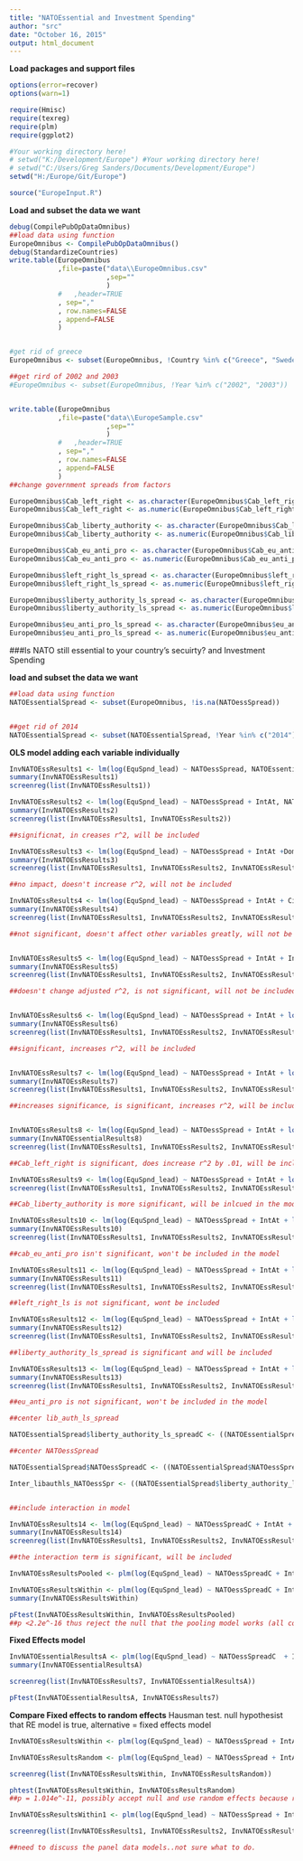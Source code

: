 ```yaml
---
title: "NATOEssential and Investment Spending"
author: "src"
date: "October 16, 2015"
output: html_document
---
```


**Load packages and support files**
```r
options(error=recover)
options(warn=1)

require(Hmisc)
require(texreg)
require(plm)
require(ggplot2)

#Your working directory here!
# setwd("K:/Development/Europe") #Your working directory here!
# setwd("C:/Users/Greg Sanders/Documents/Development/Europe")
setwd("H:/Europe/Git/Europe")

source("EuropeInput.R")

```


**Load and subset the data we want**
```r
debug(CompilePubOpDataOmnibus)
##load data using function
EuropeOmnibus <- CompilePubOpDataOmnibus()
debug(StandardizeCountries)
write.table(EuropeOmnibus
            ,file=paste("data\\EuropeOmnibus.csv"
                        ,sep=""
                        )
            #   ,header=TRUE
            , sep=","
            , row.names=FALSE
            , append=FALSE
            )


#get rid of greece
EuropeOmnibus <- subset(EuropeOmnibus, !Country %in% c("Greece", "Sweden","Russia","United States"))

##get rird of 2002 and 2003
#EuropeOmnibus <- subset(EuropeOmnibus, !Year %in% c("2002", "2003"))


write.table(EuropeOmnibus
            ,file=paste("data\\EuropeSample.csv"
                        ,sep=""
                        )
            #   ,header=TRUE
            , sep=","
            , row.names=FALSE
            , append=FALSE
            )
##change government spreads from factors

EuropeOmnibus$Cab_left_right <- as.character(EuropeOmnibus$Cab_left_right)
EuropeOmnibus$Cab_left_right <- as.numeric(EuropeOmnibus$Cab_left_right)

EuropeOmnibus$Cab_liberty_authority <- as.character(EuropeOmnibus$Cab_liberty_authority)
EuropeOmnibus$Cab_liberty_authority <- as.numeric(EuropeOmnibus$Cab_liberty_authority)

EuropeOmnibus$Cab_eu_anti_pro <- as.character(EuropeOmnibus$Cab_eu_anti_pro)
EuropeOmnibus$Cab_eu_anti_pro <- as.numeric(EuropeOmnibus$Cab_eu_anti_pro)

EuropeOmnibus$left_right_ls_spread <- as.character(EuropeOmnibus$left_right_ls_spread)
EuropeOmnibus$left_right_ls_spread <- as.numeric(EuropeOmnibus$left_right_ls_spread)

EuropeOmnibus$liberty_authority_ls_spread <- as.character(EuropeOmnibus$liberty_authority_ls_spread)
EuropeOmnibus$liberty_authority_ls_spread <- as.numeric(EuropeOmnibus$liberty_authority_ls_spread)

EuropeOmnibus$eu_anti_pro_ls_spread <- as.character(EuropeOmnibus$eu_anti_pro_ls_spread)
EuropeOmnibus$eu_anti_pro_ls_spread <- as.numeric(EuropeOmnibus$eu_anti_pro_ls_spread)

```



###Is NATO still essential to your country's secuirty? and Investment Spending

**load and subset the data we want**
```r

##load data using function
NATOEssentialSpread <- subset(EuropeOmnibus, !is.na(NATOessSpread))


##get rid of 2014
NATOEssentialSpread <- subset(NATOEssentialSpread, !Year %in% c("2014"))


```



**OLS model adding each variable individually**
```r
InvNATOEssResults1 <- lm(log(EquSpnd_lead) ~ NATOessSpread, NATOEssentialSpread)
summary(InvNATOEssResults1)
screenreg(list(InvNATOEssResults1))

InvNATOEssResults2 <- lm(log(EquSpnd_lead) ~ NATOessSpread + IntAt, NATOEssentialSpread)
summary(InvNATOEssResults2)
screenreg(list(InvNATOEssResults1, InvNATOEssResults2))

##significnat, in creases r^2, will be included

InvNATOEssResults3 <- lm(log(EquSpnd_lead) ~ NATOessSpread + IntAt +DomAt, NATOEssentialSpread)
summary(InvNATOEssResults3)
screenreg(list(InvNATOEssResults1, InvNATOEssResults2, InvNATOEssResults3))

##no impact, doesn't increase r^2, will not be included

InvNATOEssResults4 <- lm(log(EquSpnd_lead) ~ NATOessSpread + IntAt + CivilWar, NATOEssentialSpread)
summary(InvNATOEssResults4)
screenreg(list(InvNATOEssResults1, InvNATOEssResults2, InvNATOEssResults4))

##not significant, doesn't affect other variables greatly, will not be included


InvNATOEssResults5 <- lm(log(EquSpnd_lead) ~ NATOessSpread + IntAt + IntlCnf, NATOEssentialSpread)
summary(InvNATOEssResults5)
screenreg(list(InvNATOEssResults1, InvNATOEssResults2, InvNATOEssResults5))

##doesn't change adjusted r^2, is not significant, will not be included


InvNATOEssResults6 <- lm(log(EquSpnd_lead) ~ NATOessSpread + IntAt + log(Population), NATOEssentialSpread)
summary(InvNATOEssResults6)
screenreg(list(InvNATOEssResults1, InvNATOEssResults2, InvNATOEssResults6))

##significant, increases r^2, will be included


InvNATOEssResults7 <- lm(log(EquSpnd_lead) ~ NATOessSpread + IntAt + log(Population) + log(GDPpCap), NATOEssentialSpread)
summary(InvNATOEssResults7)
screenreg(list(InvNATOEssResults1, InvNATOEssResults2, InvNATOEssResults6, InvNATOEssResults7))

##increases significance, is significant, increases r^2, will be included


InvNATOEssResults8 <- lm(log(EquSpnd_lead) ~ NATOessSpread + IntAt + log(Population) + log(GDPpCap) + Cab_left_right, NATOEssentialSpread)
summary(InvNATOEssentialResults8)
screenreg(list(InvNATOEssResults1, InvNATOEssResults2, InvNATOEssResults6, InvNATOEssResults7, InvNATOEssResults8))

##Cab_left_right is significant, does increase r^2 by .01, will be included

InvNATOEssResults9 <- lm(log(EquSpnd_lead) ~ NATOessSpread + IntAt + log(Population) + log(GDPpCap) + Cab_liberty_authority, NATOEssentialSpread)
screenreg(list(InvNATOEssResults1, InvNATOEssResults2, InvNATOEssResults6, InvNATOEssResults7, InvNATOEssResults8, InvNATOEssResults9))

##Cab_liberty_authority is more significant, will be inlcued in the model and not cab_left_right

InvNATOEssResults10 <- lm(log(EquSpnd_lead) ~ NATOessSpread + IntAt + log(Population) + log(GDPpCap) + Cab_liberty_authority + Cab_eu_anti_pro, NATOEssentialSpread)
summary(InvNATOEssResults10)
screenreg(list(InvNATOEssResults1, InvNATOEssResults2, InvNATOEssResults6, InvNATOEssResults7, InvNATOEssResults9, InvNATOEssResults10))

##cab_eu_anti_pro isn't significant, won't be included in the model

InvNATOEssResults11 <- lm(log(EquSpnd_lead) ~ NATOessSpread + IntAt + log(Population) + log(GDPpCap) + Cab_liberty_authority + left_right_ls_spread, NATOEssentialSpread)
summary(InvNATOEssResults11)
screenreg(list(InvNATOEssResults1, InvNATOEssResults2, InvNATOEssResults6, InvNATOEssResults7, InvNATOEssResults9, InvNATOEssResults11))

##left_right_ls is not significant, wont be included

InvNATOEssResults12 <- lm(log(EquSpnd_lead) ~ NATOessSpread + IntAt + log(Population) + log(GDPpCap) + Cab_liberty_authority + liberty_authority_ls_spread, NATOEssentialSpread)
summary(InvNATOEssResults12)
screenreg(list(InvNATOEssResults1, InvNATOEssResults2, InvNATOEssResults6, InvNATOEssResults7, InvNATOEssResults9, InvNATOEssResults12))

##liberty_authority_ls_spread is significant and will be included

InvNATOEssResults13 <- lm(log(EquSpnd_lead) ~ NATOessSpread + IntAt + log(Population) + log(GDPpCap) + Cab_liberty_authority + liberty_authority_ls_spread + eu_anti_pro_ls_spread, NATOEssentialSpread)
summary(InvNATOEssResults13)
screenreg(list(InvNATOEssResults1, InvNATOEssResults2, InvNATOEssResults6, InvNATOEssResults7, InvNATOEssResults9, InvNATOEssResults12, InvNATOEssResults13))

##eu_anti_pro is not significant, won't be included in the model

```


``` r


##center lib_auth_ls_spread

NATOEssentialSpread$liberty_authority_ls_spreadC <- ((NATOEssentialSpread$liberty_authority_ls_spread) - mean(NATOEssentialSpread$liberty_authority_ls_spread))

##center NATOessSpread

NATOEssentialSpread$NATOessSpreadC <- ((NATOEssentialSpread$NATOessSpread) - mean(NATOEssentialSpread$NATOessSpread))

Inter_libauthls_NATOessSpr <- ((NATOEssentialSpread$liberty_authority_ls_spreadC) * (NATOEssentialSpread$NATOessSpreadC))


##include interaction in model

InvNATOEssResults14 <- lm(log(EquSpnd_lead) ~ NATOessSpreadC + IntAt + log(Population) + log(GDPpCap) + Cab_liberty_authority + liberty_authority_ls_spreadC + Inter_libauthls_NATOessSpr, NATOEssentialSpread)
summary(InvNATOEssResults14)
screenreg(list(InvNATOEssResults1, InvNATOEssResults2, InvNATOEssResults6, InvNATOEssResults7, InvNATOEssResults9, InvNATOEssResults12, InvNATOEssResults14))

##the interaction term is significant, will be included

```

``` r

InvNATOEssResultsPooled <- plm(log(EquSpnd_lead) ~ NATOessSpreadC + IntAt + log(Population) + log(GDPpCap) + Cab_liberty_authority + liberty_authority_ls_spreadC + Inter_libauthls_NATOessSpr, data = NATOEssentialSpread, model = "pooling")

InvNATOEssResultsWithin <- plm(log(EquSpnd_lead) ~ NATOessSpreadC + IntAt + log(Population) + log(GDPpCap) + Cab_liberty_authority + liberty_authority_ls_spreadC + Inter_libauthls_NATOessSpr, data =  NATOEssentialSpread, model = "within")
summary(InvNATOEssResultsWithin)

pFtest(InvNATOEssResultsWithin, InvNATOEssResultsPooled)
##p <2.2e^-16 thus reject the null that the pooling model works (all coefficients for each country should be the same ever year)

```


**Fixed Effects model**
```r

InvNATOEssentialResultsA <- plm(log(EquSpnd_lead) ~ NATOessSpreadC  + IntAt + log(Population) + log(GDPpCap) + Cab_liberty_authority + liberty_authority_ls_spreadC + Inter_libauthls_NATOessSpr, NATOEssentialSpread, index=c("Country", "Year"), model="within") 
summary(InvNATOEssentialResultsA)

screenreg(list(InvNATOEssResults7, InvNATOEssentialResultsA))

pFtest(InvNATOEssentialResultsA, InvNATOEssResults7)

```


**Compare Fixed effects to random effects** Hausman test. null hypothesist that RE model is true, alternative = fixed effects model
``` r

InvNATOEssResultsWithin <- plm(log(EquSpnd_lead) ~ NATOessSpread + IntAt + log(Population) + log(GDPpCap) + Cab_liberty_authority + liberty_authority_ls_spreadC + Inter_libauthls_NATOessSpr, data = NATOEssentialSpread, index=c("Country", "Year"), model="within") 

InvNATOEssResultsRandom <- plm(log(EquSpnd_lead) ~ NATOessSpread + IntAt + log(Population) + log(GDPpCap) + Cab_liberty_authority + liberty_authority_ls_spreadC + Inter_libauthls_NATOessSpr, data = NATOEssentialSpread, index=c("Country", "Year"), model="random")

screenreg(list(InvNATOEssResultsWithin, InvNATOEssResultsRandom))

phtest(InvNATOEssResultsWithin, InvNATOEssResultsRandom)
##p = 1.014e^-11, possibly accept null and use random effects because random effects yields better results..

InvNATOEssResultsWithin1 <- plm(log(EquSpnd_lead) ~ NATOessSpread + IntAt + log(Population) + log(GDPpCap) + Cab_liberty_authority + liberty_authority_ls_spread + Inter_libauthls_NATOessSpr, data = NATOEssentialSpread, index=c("Country", "Year"), model="within") 

screenreg(list(InvNATOEssResults1, InvNATOEssResults2, InvNATOEssResults6, InvNATOEssResults7, InvNATOEssResults9, InvNATOEssResults12, InvNATOEssResultsWithin1))

##need to discuss the panel data models..not sure what to do. 

```
